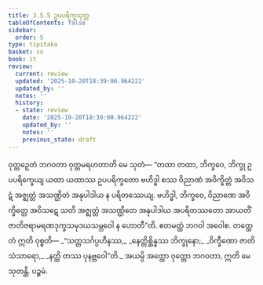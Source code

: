 ```yaml
---
title: 3.5.5 ဥပပရိက္ခသုတ္တ
tableOfContents: false
sidebar:
  order: 5
type: tipitaka
basket: su
book: it
review:
  current: review
  updated: '2025-10-20T18:39:00.964222'
  updated_by: ''
  notes: ''
  history:
  - state: review
    date: '2025-10-20T18:39:00.964222'
    updated_by: ''
    notes: ''
    previous_state: draft
---
```



<DynamicBreadcrumb />


<ReviewStatus review={frontmatter.review} showDetails={true} />

<HypothesisAnnotation frontmatter={frontmatter} />

<Division number="94" book="it" e="ch" v="18" p="258">

<Paragraph number="672" book="it">
ဝုတ္တဉှေတံ ဘဂဝတာ ဝုတ္တမရဟတာတိ မေ သုတံ—
</Paragraph>

<Paragraph number="673" book="it">
“တထာ တထာ, ဘိက္ခဝေ, ဘိက္ခု ဥပပရိက္ခေယျ ယထာ ယထာဿ ဥပပရိက္ခတော ဗဟိဒ္ဓါ စဿ ဝိညာဏံ အဝိက္ခိတ္တံ အဝိသဋံ အဇ္ဈတ္တံ အသဏ္ဌိတံ အနုပါဒါယ န ပရိတဿေယျ. ဗဟိဒ္ဓါ, ဘိက္ခဝေ, ဝိညာဏေ အဝိက္ခိတ္တေ အဝိသဋေ သတိ အဇ္ဈတ္တံ အသဏ္ဌိတေ အနုပါဒါယ အပရိတဿတော အာယတိံ ဇာတိဇရာမရဏဒုက္ခသမုဒယသမ္ဘဝေါ န ဟောတီ”တိ. ဧတမတ္ထံ ဘဂဝါ အဝေါစ. တတ္ထေတံ ဣတိ ဝုစ္စတိ—
</Paragraph>

<Paragraph number="674" type="verses" book="it">
_“သတ္တသင်္ဂပ္ပဟီနဿ,_  
_နေတ္တိစ္ဆိန္နဿ ဘိက္ခုနော;_  
_ဝိက္ခီဏော ဇာတိသံသာရော,_  
_နတ္ထိ တဿ ပုနဗ္ဘဝေါ”တိ._  

</Paragraph>

<Paragraph number="675" book="it">
အယမ္ပိ အတ္ထော ဝုတ္တော ဘဂဝတာ, ဣတိ မေ သုတန္တိ.

</Paragraph>
</Division>

<Paragraph number="676" type="center" book="it">
ပဉ္စမံ.
</Paragraph>